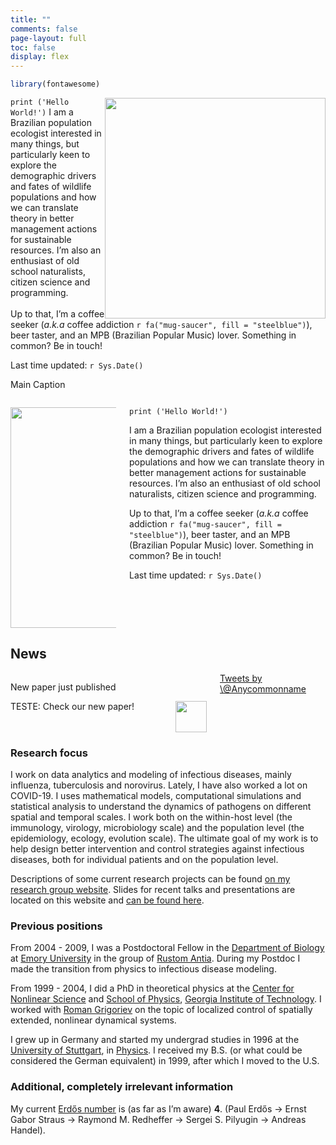 ```yaml
---
title: ""
comments: false
page-layout: full
toc: false
display: flex
---
```


```r
library(fontawesome)

```

::: {#tbl-panel layout-ncol=2}

![](https://raw.githubusercontent.com/quarto-dev/quarto-web/main/docs/get-started/hello/rstudio/lter_penguins.png){fig-alt="Illustration of three species of Palmer Archipelago penguins: Chinstrap, Gentoo, and Adelie. Artwork by @allison_horst." style="float:right;" width="353"}

:  

`print ('Hello World!')`
I am a Brazilian population ecologist interested in many things, but particularly keen to explore the demographic drivers and fates of wildlife populations and how we can translate theory in better management actions for sustainable resources. I'm also an enthusiast of old school naturalists, citizen science and programming.<br><br> Up to that, I'm a coffee seeker (*a.k.a* coffee addiction `r fa("mug-saucer", fill = "steelblue")`), beer taster, and an MPB (Brazilian Popular Music) lover. Something in common? Be in touch!

Last time updated: `r Sys.Date()`

: 

Main Caption
:::








::: columns
::: {.column width="35%"}
![](https://raw.githubusercontent.com/quarto-dev/quarto-web/main/docs/get-started/hello/rstudio/lter_penguins.png){fig-alt="Illustration of three species of Palmer Archipelago penguins: Chinstrap, Gentoo, and Adelie. Artwork by @allison_horst." style="float:right;" width="353"}
:::

::: {.column width="65%"}
`print ('Hello World!')`

I am a Brazilian population ecologist interested in many things, but particularly keen to explore the demographic drivers and fates of wildlife populations and how we can translate theory in better management actions for sustainable resources. I'm also an enthusiast of old school naturalists, citizen science and programming.

Up to that, I'm a coffee seeker (*a.k.a* coffee addiction `r fa("mug-saucer", fill = "steelblue")`), beer taster, and an MPB (Brazilian Popular Music) lover. Something in common? Be in touch!

Last time updated: `r Sys.Date()`
:::
:::

News
-----------------------------------------------------------



::: columns
::: {.column width="65%"}
::: {.callout-note}

New paper just published


TESTE: Check our new paper! 
![](https://ars.els-cdn.com/content/image/X03781127.jpg){fig-alt="Forest Ecology and Management Journal Cover." style="float:right;" width="50"}
:::
:::

::: {.column width="35%"}

```{=html}
<a class="twitter-timeline" data-width="300" data-height="400" href="https://twitter.com/anycommonname">Tweets by \@Anycommonname</a>

<script>!function(d,s,id){var js,fjs=d.getElementsByTagName(s)[0],p=/^http:/.test(d.location)?'http':'https';if(!d.getElementById(id)){js=d.createElement(s);js.id=id;js.src=p+"://platform.twitter.com/widgets.js";fjs.parentNode.insertBefore(js,fjs);}}(document,"script","twitter-wjs");</script>
```

:::
:::







### Research focus

I work on data analytics and modeling of infectious diseases, mainly influenza, tuberculosis and norovirus. Lately, I have also worked a lot on COVID-19. I uses mathematical models, computational simulations and statistical analysis to understand the dynamics of pathogens on different spatial and temporal scales. I work both on the within-host level (the immunology, virology, microbiology scale) and the population level (the epidemiology, ecology, evolution scale). The ultimate goal of my work is to help design better intervention and control strategies against infectious diseases, both for individual patients and on the population level.

Descriptions of some current research projects can be found [on my research group website](https://handelgroup.uga.edu/). Slides for recent talks and presentations are located on this website and [can be found here](https://www.andreashandel.com/presentations/).

### Previous positions

From 2004 - 2009, I was a Postdoctoral Fellow in the [Department of Biology](http://www.biology.emory.edu/) at [Emory University](http://www.emory.edu/) in the group of [Rustom Antia](http://www.biology.emory.edu/Antia/). During my Postdoc I made the transition from physics to infectious disease modeling.

From 1999 - 2004, I did a PhD in theoretical physics at the [Center for Nonlinear Science](http://cns.physics.gatech.edu/) and [School of Physics](http://www.physics.gatech.edu/), [Georgia Institute of Technology](http://www.gatech.edu/). I worked with [Roman Grigoriev](http://www.cns.gatech.edu/~roman/) on the topic of localized control of spatially extended, nonlinear dynamical systems.

I grew up in Germany and started my undergrad studies in 1996 at the [University of Stuttgart](http://www.uni-stuttgart.de/en/), in [Physics](https://www.f08.uni-stuttgart.de/en/physics/). I received my B.S. (or what could be considered the German equivalent) in 1999, after which I moved to the U.S.

### Additional, completely irrelevant information

My current [Erdős number](http://en.wikipedia.org/wiki/Erd%C5%91s_number) is (as far as I'm aware) **4**. (Paul Erdős -\> Ernst Gabor Straus -\> Raymond M. Redheffer -\> Sergei S. Pilyugin -\> Andreas Handel).
